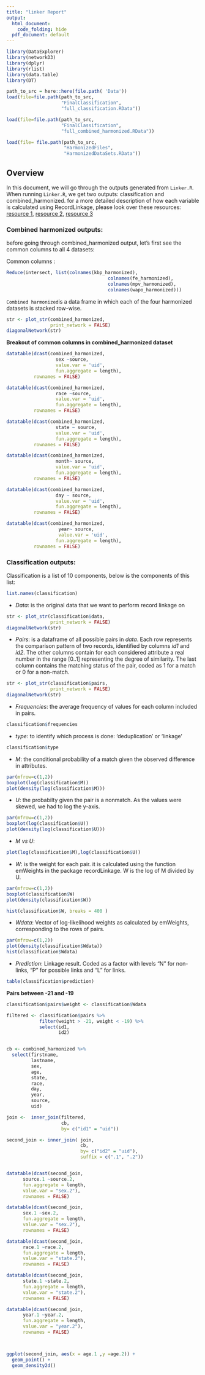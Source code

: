 ```yaml
---
title: "linker Report"
output:
  html_document:
    code_folding: hide
  pdf_document: default
---
```


```r
library(DataExplorer)
library(networkD3)
library(dplyr)
library(rlist)
library(data.table)
library(DT)

path_to_src = here::here(file.path( 'Data'))
load(file=file.path(path_to_src,
                    "FinalClassification",
                    "full_classification.RData"))

load(file=file.path(path_to_src,
                    "FinalClassification",
                    "full_combined_harmonized.RData"))

load(file= file.path(path_to_src,
                     "HarmonizedFiles",
                     "HarmonizedDataSets.RData"))
```


## Overview

In this document, we will go through the outputs generated from `Linker.R`.
When running `Linker.R`, we get two outputs: classification and combined_harmonized.
for a more detailed description of how each variable is calculated using RecordLinkage, please look over these resources: [resource 1](https://cran.r-project.org/web/packages/RecordLinkage/RecordLinkage.pdf), [resource 2](http://v-neck.github.io/final/),
[resource 3](https://docs.google.com/presentation/d/19XFzorND9YIxosJm74sgS-We_qJSvCoGWwsGXubt-N0/edit#slide=id.p)


### Combined harmonized outputs:

before going through combined_harmonized output, let's first see the common columns to all 4 datasets:

Common columns :
```r
Reduce(intersect, list(colnames(kbp_harmonized),
                                     colnames(fe_harmonized),
                                     colnames(mpv_harmonized),
                                     colnames(wapo_harmonized)))
```



`Combined harmonized`is a data frame in which each of the four harmonized datasets is stacked row-wise.


```r
str <- plot_str(combined_harmonized,
                print_network = FALSE)
diagonalNetwork(str)

```

**Breakout of common columns in combined_harmonized dataset**

```r

datatable(dcast(combined_harmonized,
                  sex ~source,
                  value.var = 'uid',
                  fun.aggregate = length),
          rownames = FALSE)

datatable(dcast(combined_harmonized,
                  race ~source,
                  value.var = 'uid',
                  fun.aggregate = length),
          rownames = FALSE)

datatable(dcast(combined_harmonized,
                  state ~ source,
                  value.var = 'uid',
                  fun.aggregate = length),
          rownames = FALSE)

datatable(dcast(combined_harmonized,
                  month~ source,
                  value.var = 'uid',
                  fun.aggregate = length),
          rownames = FALSE)

datatable(dcast(combined_harmonized,
                  day ~ source,
                  value.var = 'uid',
                  fun.aggregate = length),
          rownames = FALSE)

datatable(dcast(combined_harmonized,
                   year~ source,
                   value.var = 'uid',
                  fun.aggregate = length),
          rownames = FALSE)
```






### Classification outputs:

Classification is a list of 10 components, below is the components of this list:
```r
list.names(classification)
```

* *Data*: is the original data that we want to perform record linkage on
```r
str <- plot_str(classification$data,
                print_network = FALSE)
diagonalNetwork(str)
```

* *Pairs*: is a dataframe of all possible pairs in _data_.
Each row represents the comparison pattern of two records, identified by columns *id1* and *id2*. The other columns contain for each considered attribute a real number in the range [0..1] representing the degree of similarity. The last column
contains the matching status of the pair, coded as 1 for a match or 0 for a non-match.
```r
str <- plot_str(classification$pairs,
                print_network = FALSE)
diagonalNetwork(str)

```


* *Frequencies*: the average frequency of values for each column included in pairs.
```r
classification$frequencies
```

* *type*: to identify which process is done: 'deduplication' or 'linkage'
```r
classification$type
```

* *M*: the conditional probability of a match given the observed difference in attributes.
```r
par(mfrow=c(1,2))
boxplot(log(classification$M))
plot(density(log(classification$M)))

```

* *U*: the probabilty given the pair is a nonmatch. 
As the values were skewed, we had to log the y-axis.
```r
par(mfrow=c(1,2))
boxplot(log(classification$U))
plot(density(log(classification$U)))

```



* *M vs U*: 
```r
plot(log(classification$M),log(classification$U))
```

* *W*: is the weight for each pair. it is calculated using the function emWeights in the package recordLinkage.
W is the log of M divided by U.

```r
par(mfrow=c(1,2))
boxplot(classification$W)
plot(density(classification$W))

hist(classification$W, breaks = 400 )
```

* *Wdata*: Vector of log-likelihood weights as calculated by emWeights,
corresponding to the rows of pairs.

```r
par(mfrow=c(1,2))
plot(density(classification$Wdata))
hist(classification$Wdata)
```


* *Prediction*: Linkage result. Coded as a factor with levels "N" for non-links, "P" for possible links and "L" for links.

```r
table(classification$prediction)
```


**Pairs between -21 and -19**
```r
classification$pairs$weight <- classification$Wdata

filtered <- classification$pairs %>% 
            filter(weight > -21, weight < -19) %>% 
            select(id1,
                   id2)


cb <- combined_harmonized %>%
  select(firstname,
         lastname,
         sex,
         age,
         state,
         race,
         day,
         year,
         source,
         uid)

join <-  inner_join(filtered,
                    cb,
                    by= c("id1" = "uid"))

second_join <- inner_join( join,
                           cb,
                           by= c("id2" = "uid"),
                           suffix = c(".1", ".2"))


datatable(dcast(second_join,
      source.1 ~source.2,
      fun.aggregate = length,
      value.var = "sex.2"),
      rownames = FALSE)

datatable(dcast(second_join,
      sex.1 ~sex.2,
      fun.aggregate = length,
      value.var = "sex.2"),
      rownames = FALSE)

datatable(dcast(second_join,
      race.1 ~race.2,
      fun.aggregate = length,
      value.var = "state.2"),
      rownames = FALSE)

datatable(dcast(second_join,
      state.1 ~state.2,
      fun.aggregate = length,
      value.var = "state.2"),
      rownames = FALSE)

datatable(dcast(second_join,
      year.1 ~year.2,
      fun.aggregate = length,
      value.var = "year.2"),
      rownames = FALSE)



ggplot(second_join, aes(x = age.1 ,y =age.2)) +
  geom_point() +
  geom_density2d()

```




